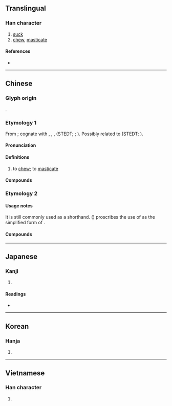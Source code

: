 {{also|嘴}}
{{character info}}
==Translingual==

===Han character===
{{Han char|rn=30|rad=口|as=05|sn=8|four=67010|canj=RBM|ids=⿰口且}}

# [[suck]]
# [[chew]], [[masticate]]

====References====
* {{Han ref|kx=0184.030|dkj=03476|dj=0403.030|hdz=10599.170|uh=5480|ud=21632|bh=A943|bd=43331}}

----

==Chinese==

===Glyph origin===
{{Han etym}}
{{Han compound|口|且|ls=psc|c1=s|c2=p|t1=speech}}.

===Etymology 1===
{{zh-forms}}
From {{inh|zh|sit-pro|*m-dz(j)a-k/n/t/s||to eat; food; to feed; rice}}; cognate with {{cog|bo|ཟ||to eat}}, {{cog|my|စား||to eat}}, {{cog|cdm||tr=jeʔ-sa|t=to eat}}, {{cog|sit-jap|ndza||to eat}} (STEDT; {{zh-ref|Schuessler, 2007}}; {{zh-ref|Zhang, Jacques and Lai, 2019}}). Possibly related to {{och-l|餐|to eat; meal}} (STEDT; {{zh-ref|Schuessler, 2007}}).

====Pronunciation====
{{zh-pron
|m=jǔ
|c=zeoi2
|h=pfs=
|md=
|mn=xm:chú/qz:chír/zz:chó͘
|mn-t=zu1
|w=1tsr
|mc=y
|oc=y
|cat=v
}}

====Definitions====
{{zh-hanzi}}

# to [[chew]]; to [[masticate]]

====Compounds====
{{zh-der|咀嚥|咀吸口|含英咀華|咀英嚼華|咀咒|咀嚼肌|咀嚼|涵咀|白口咀咒|叱咀|吞咀|含咀|含商咀徵|含宮咀徵|含菁咀華|吱咀|咀吞|咀味|咀咂|咀唔|咀啖|咀啜|咀嚅|咀徵含商|咀片|咀臉|咀茹|咀藥|咀詠|咀譙|咀賴羅|咀齧|啜咀|啜英咀華|噍咀|嚼咀|嚼鐵咀金|循咀|耐人咀嚼|龍雕鳳咀}}

===Etymology 2===
{{zh-see|嘴|sgssv}}

====Usage notes====
It is still commonly used as a shorthand. ''{{w|Xiandai Hanyu Guifan Cidian}}'' ({{lw|zh|pref=《|现代汉语规范词典|suf=》}}) proscribes the use of {{lang|zh|咀}} as the simplified form of {{l|zh|嘴}}.

====Compounds====
{{zh-der|喻咀|秦咀|尖沙咀}}

----

==Japanese==

===Kanji===
{{ja-kanji|grade=|rs=口05}}

# {{rfdef|ja|sort=口05}}

====Readings====
* {{ja-readings|goon=ぞ|kanon=しょ|kanyoon=そ|kun=か-む}}

----

==Korean==

===Hanja===
{{ko-hanja|hangeul=저|rv=jeo|mr=chŏ}}

# {{rfdef|ko|sort=口05}}

----

==Vietnamese==

===Han character===
{{vi-readings|reading=trớ|rs=口05}}

# {{rfdef|vi}}